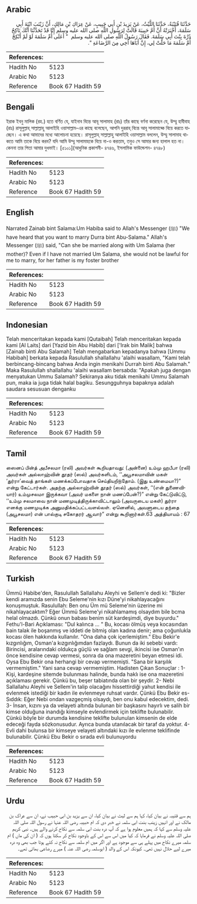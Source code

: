 ## Arabic


<div dir="rtl" lang="ar" style={{fontSize:'larger',backgroundColor:'#f8f9fa',padding:20}}>
حَدَّثَنَا قُتَيْبَةُ، حَدَّثَنَا اللَّيْثُ، عَنْ يَزِيدَ بْنِ أَبِي حَبِيبٍ، عَنْ عِرَاكِ بْنِ مَالِكٍ، أَنَّ زَيْنَبَ ابْنَةَ أَبِي سَلَمَةَ، أَخْبَرَتْهُ أَنَّ أُمَّ حَبِيبَةَ قَالَتْ لِرَسُولِ اللَّهِ صلى الله عليه وسلم إِنَّا قَدْ تَحَدَّثْنَا أَنَّكَ نَاكِحٌ دُرَّةَ بِنْتَ أَبِي سَلَمَةَ‏.‏ فَقَالَ رَسُولُ اللَّهِ صلى الله عليه وسلم ‏ "‏ أَعَلَى أُمِّ سَلَمَةَ لَوْ لَمْ أَنْكِحْ أُمَّ سَلَمَةَ مَا حَلَّتْ لِي، إِنَّ أَبَاهَا أَخِي مِنَ الرَّضَاعَةِ ‏"‏‏.‏
</div>
<div style={{backgroundColor:'#f8f9fa',padding:20, marginBottom: 10}}><table> <thead> <tr> <th>References:</th> <th></th> </tr> </thead> <tbody><tr><td>Hadith No</td><td>5123</td></tr><tr><td>Arabic No</td><td>5123</td></tr><tr><td>Reference</td><td>Book 67 Hadith 59</td></tr></tbody></table></div>

## Bengali


<div dir="ltr" lang="bn" style={{fontSize:'larger',backgroundColor:'#f8f9fa',padding:20}}>
ইরাক ইবনু মালিক (রহ.) হতে বর্ণিত যে, যাইনাব বিন্তে আবূ সালামাহ (রাঃ) তাঁর কাছে বর্ণনা করেছেন যে, উম্মু হাবীবাহ (রাঃ) রাসূলুল্লাহ্ সাল্লাল্লাহু আলাইহি ওয়াসাল্লাম-এর কাছে বলেছেন, আপনি দুররাহ্ বিন্তে আবূ সালামাহ্কে বিয়ে করতে যাচ্ছেন। এ কথা আমাদের মধ্যে আলোচনা হয়েছে। রাসূলুল্লাহ্ সাল্লাল্লাহু আলাইহি ওয়াসাল্লাম বললেন, উম্মু সালামাহ থাকতে আমি তাকে বিয়ে করব? যদি আমি উম্মু সালামাহকে বিয়ে না-ও করতাম, তবুও সে আমার জন্য হালাল হত না। কেননা তার পিতা আমার দুধভাই। [৫১০১](আধুনিক প্রকাশনী- ৪৭৪৬, ইসলামিক ফাউন্ডেশন- ৪৭৪৮)
</div>
<div style={{backgroundColor:'#f8f9fa',padding:20, marginBottom: 10}}><table> <thead> <tr> <th>References:</th> <th></th> </tr> </thead> <tbody><tr><td>Hadith No</td><td>5123</td></tr><tr><td>Arabic No</td><td>5123</td></tr><tr><td>Reference</td><td>Book 67 Hadith 59</td></tr></tbody></table></div>

## English


<div dir="ltr" lang="en" style={{fontSize:'larger',backgroundColor:'#f8f9fa',padding:20}}>
Narrated Zainab bint Salama:Um Habiba said to Allah's Messenger (ﷺ) "We have heard that you want to marry Durra bint Abu-Salama." Allah's Messenger (ﷺ) said, "Can she be married along with Um Salama (her mother)? Even if I have not married Um Salama, she would not be lawful for me to marry, for her father is my foster brother
</div>
<div style={{backgroundColor:'#f8f9fa',padding:20, marginBottom: 10}}><table> <thead> <tr> <th>References:</th> <th></th> </tr> </thead> <tbody><tr><td>Hadith No</td><td>5123</td></tr><tr><td>Arabic No</td><td>5123</td></tr><tr><td>Reference</td><td>Book 67 Hadith 59</td></tr></tbody></table></div>

## Indonesian


<div dir="ltr" lang="id" style={{fontSize:'larger',backgroundColor:'#f8f9fa',padding:20}}>
Telah menceritakan kepada kami [Qutaibah] Telah menceritakan kepada kami [Al Laits] dari [Yazid bin Abu Habib] dari ['Irak bin Malik] bahwa [Zainab binti Abu Salamah] Telah mengabarkan kepadanya bahwa [Ummu Habibah] berkata kepada Rasulullah shallallahu 'alaihi wasallam, "Kami telah berbincang-bincang bahwa Anda ingin menikahi Durrah binti Abu Salamah." Maka Rasulullah shallallahu 'alaihi wasallam bersabda: "Apakah juga dengan menyatukan Ummu Salamah? Sekiranya aku tidak menikahi Ummu Salamah pun, maka ia juga tidak halal bagiku. Sesungguhnya bapaknya adalah saudara sesusuan denganku
</div>
<div style={{backgroundColor:'#f8f9fa',padding:20, marginBottom: 10}}><table> <thead> <tr> <th>References:</th> <th></th> </tr> </thead> <tbody><tr><td>Hadith No</td><td>5123</td></tr><tr><td>Arabic No</td><td>5123</td></tr><tr><td>Reference</td><td>Book 67 Hadith 59</td></tr></tbody></table></div>

## Tamil


<div dir="ltr" lang="ta" style={{fontSize:'larger',backgroundColor:'#f8f9fa',padding:20}}>
ஸைனப் பின்த் அபீசலமா (ரலி) அவர்கள் கூறியதாவது: (அன்னை) உம்மு ஹபீபா (ரலி) அவர்கள் அல்லாஹ்வின் தூதர் (ஸல்) அவர்களிடம், ‘‘அபூசலமாவின் மகள் ‘துர்ரா’வைத் தாங்கள் மணக்கப்போவதாக செய்தியறிந்தோம். (இது உண்மையா?)” என்று கேட்டார்கள். அதற்கு அல்லாஹ்வின் தூதர் (ஸல்) அவர்கள், ‘‘(என் துணைவியார்) உம்முசலமா இருக்கவா (அவர் மகளை நான் மணப்பேன்?)” என்று கேட்டுவிட்டு, ‘‘உம்மு சலமாவை நான் மணமுடித்திருக்காவிட்டாலும் (அவருடைய மகள்) துர்ரா எனக்கு மணமுடிக்க அனுமதிக்கப்பட்டவளல்லள். ஏனெனில், அவளுடைய தந்தை (அபூசலமா) என் பால்குடி சகோதரர் ஆவார்” என்று கூறினார்கள்.63 அத்தியாயம் : 67
</div>
<div style={{backgroundColor:'#f8f9fa',padding:20, marginBottom: 10}}><table> <thead> <tr> <th>References:</th> <th></th> </tr> </thead> <tbody><tr><td>Hadith No</td><td>5123</td></tr><tr><td>Arabic No</td><td>5123</td></tr><tr><td>Reference</td><td>Book 67 Hadith 59</td></tr></tbody></table></div>

## Turkish


<div dir="ltr" lang="tr" style={{fontSize:'larger',backgroundColor:'#f8f9fa',padding:20}}>
Ümmü Habibe'den, Rasulullah Sallallahu Aleyhi ve Sellem'e dedi ki: "Bizler kendi aramızda senin Ebu Seleme'nin kızı Düne'yi nikahlayacağını konuşmuştuk. Rasulullah: Ben onu Üm mü Seleme'nin üzerine mi nikahlayacaktım? Eğer Ümmü Seleme'yi nikahlamamış olsaydım bile bcma helal olmazdı. Çünkü onun babası benim süt kardeşimdi, diye buyurdu." Fethu'l-Bari Açıklaması: "Dul kalınca ... " Bu, kocası ölmüş veya kocasından bain talak ile boşanmış ve iddeti de bitmiş olan kadına denir; ama çoğunlukla kocası ölen hakkında kullanılır. "Ona daha çok içerlemiştim." Ebu Bekir'e kızgınlığım, Osman'a kızgınlığımdan fazlaydı. Bunun da iki sebebi vardı: Birincisi, aralarındaki oldukça güçlü ve sağlam sevgi, ikincisi ise Osman'ın önce kendisine cevap vermesi, sonra da ona mazeretini beyan etmesi idi. Oysa Ebu Bekir ona herhangi bir cevap vermemişti. "Sana bir karşılık vermemiştim." Yani sana cevap vermemiştim. Hadisten Çıkan Sonuçlar : 1- Kişi, kardeşine sitemde bulunması halinde, bunda haklı ise ona mazeretini açıklaması gerekir. Çünkü bu, beşer tabiatında olan bir şeydir. 2- Nebi Sallallahu Aleyhi ve Sellem'in talip olacağını hissettirdiği yahut kendisi ile evlenmek istediği bir kadın ile evlenmeye ruhsat vardır. Çünkü Ebu Bekir es-Sıddık: Eğer Nebi ondan vazgeçmiş olsaydı, ben onu kabul edecektim, dedi. 3- İnsan, kızını ya da velayeti altında bulunan bir başkasını hayırlı ve salih bir kimse olduğuna inandığı kimseyle evlendirmek için teklifte bulunabilir. Çünkü böyle bir durumda kendisine teklifte bulunulan kimsenin de elde edeceği fayda sözkonusudur. Ayrıca bunda utanılacak bir taraf da yoktur. 4- Evli dahi bulunsa bir kimseye velayeti altındaki kızı ile evlenme teklifinde bulunabilir. Çünkü Ebu Bekir o sırada evli bulunuyordu
</div>
<div style={{backgroundColor:'#f8f9fa',padding:20, marginBottom: 10}}><table> <thead> <tr> <th>References:</th> <th></th> </tr> </thead> <tbody><tr><td>Hadith No</td><td>5123</td></tr><tr><td>Arabic No</td><td>5123</td></tr><tr><td>Reference</td><td>Book 67 Hadith 59</td></tr></tbody></table></div>

## Urdu


<div dir="rtl" lang="ur" style={{fontSize:'larger',backgroundColor:'#f8f9fa',padding:20}}>
ہم سے قتیبہ نے بیان کیا، کہا ہم سے لیث نے بیان کیا، ان سے یزید بن ابی حبیب نے، ان سے عراک بن مالک نے اور انہیں زینب بنت ابی سلمہ نے خبر دی کہ ام حبیبہ رضی اللہ عنہا نے رسول اللہ صلی اللہ علیہ وسلم سے کہا کہ ہمیں معلوم ہوا ہے کہ آپ درہ بنت ابی سلمہ سے نکاح کرنے والے ہیں۔ نبی کریم صلی اللہ علیہ وسلم نے فرمایا کہ کیا میں اس سے اس کے باوجود نکاح کر سکتا ہوں کہ ( ان کی ماں ) ام سلمہ میرے نکاح میں پہلے ہی سے موجود ہے اور اگر میں ام سلمہ سے نکاح نہ کئے ہوتا جب بھی وہ درہ میرے لیے حلال نہیں تھی۔ کیونکہ اس کے والد ( ابوسلمہ رضی اللہ عنہ ) میرے رضاعی بھائی تھے۔
</div>
<div style={{backgroundColor:'#f8f9fa',padding:20, marginBottom: 10}}><table> <thead> <tr> <th>References:</th> <th></th> </tr> </thead> <tbody><tr><td>Hadith No</td><td>5123</td></tr><tr><td>Arabic No</td><td>5123</td></tr><tr><td>Reference</td><td>Book 67 Hadith 59</td></tr></tbody></table></div>